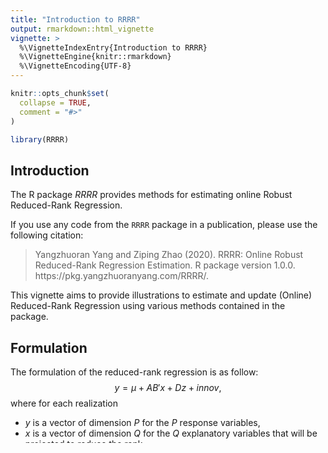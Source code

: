 ```yaml
---
title: "Introduction to RRRR"
output: rmarkdown::html_vignette
vignette: >
  %\VignetteIndexEntry{Introduction to RRRR}
  %\VignetteEngine{knitr::rmarkdown}
  %\VignetteEncoding{UTF-8}
---
```


```r
knitr::opts_chunk$set(
  collapse = TRUE,
  comment = "#>"
)
```

```r
library(RRRR)
```

## Introduction

The R package *RRRR* provides methods for estimating online Robust Reduced-Rank Regression.

If you use any code from the `RRRR` package in a publication, please use the following citation: 

>  Yangzhuoran Yang and Ziping Zhao (2020). RRRR: Online Robust   Reduced-Rank Regression Estimation. R package version 1.0.0. https://pkg.yangzhuoranyang.com/RRRR/.

This vignette aims to provide illustrations to estimate and update (Online) Reduced-Rank Regression using various methods contained in the package.

## Formulation

The formulation of the reduced-rank regression is as follow:
$$y = \mu +AB'  x + D z+innov,$$
where for each realization 

* $y$ is a vector of dimension $P$ for the $P$ response variables,
* $x$ is a vector of dimension $Q$ for the $Q$ explanatory variables that will be projected to reduce the rank,
* $z$ is a vector of dimension $R$ for the $R$ explanatory variables that will not be projected,
* $\mu$ is the constant vector of dimension $P$,
* $innov$ is the innovation vector of dimension $P$,
* $D$ is a coefficient matrix for $z$ with dimension $P*R$,
* $A$ is the so called exposure matrix with dimension $P*r$, and
* $B$ is the so called factor matrix with dimension $Q*r$.

The matrix resulted from $AB'$ will be a reduced rank coefficient matrix with rank of $r$.
The function estimates parameters $\mu$, $A$, $B$, $D$, and $Sigma$, the covariance matrix of
the innovation's distribution.

## Simulation

To simulate example data that can be used to estimate reduced-rank regression, use function `RRR_sim`.

```r
data <- RRR_sim()
data
```

A number of parameters can be specified. See `?RRR_sim`. The default arguments are set in such a way that the matrix resulted from $AB'$ will be a reduced rank coefficient matrix with rank of $r$. 

```r
str(data)
```

The returned list of `RRR_sim` contains the input specifications and the data points $y$, $x$ and $z$.

## Reduced-Rank Regression using Gaussian MLE : `RRR`

The Gaussian Maximum Likelihood Estimation method is described in Johansen, S. ([1991](#ref)). This method is not robust in the sense that it assumes a Gaussian distribution for the innovations which does not take into account the heavy-tailedness of the true distribution and outliers. 

```r
res_gmle <- RRR(y=data$y, x=data$x, z = data$z)
res_gmle
```

The matrix $z$ and the constant $\mu$ term are optional.

```r
res_gmle <- RRR(y=data$y, x=data$x, z=data$z, mu = FALSE)
res_gmle <- RRR(y=data$y, x=data$x, z=NULL, mu = TRUE)
res_gmle <- RRR(y=data$y, x=data$x, z=NULL, mu = FALSE)
```





## Robust Reduced-Rank Regression using Cauchy distribution and Majorisation-Minimisation: `RRRR`

The Majorisation-Minimisation estimation method is partly described in Zhao, Z., & Palomar, D. P. ([2017](#ref)). This method is robust in the sense that it assumes a heavy-tailed Cauchy distribution for the innovations. 
As before the matrix $z$ and the constant term $\mu$ are optional.

```r
res_mm <- RRRR(y=data$y, x=data$x, z = data$z, 
               itr = 100, 
               earlystop = 1e-4)
res_mm
```

Additional arguments that are worth noticing are `itr`, which control the maximum number of iteration, and `earlystop`, which is the criteria to stop the algorithm early. The algorithm will stop if the improvement on objective value is small than 
`earlystop` $\times\ objective\_from\_last\_iteration$. 

This method is an iterative optimization algorithm so we can use the inbuilt `plot.RRRR` method to see the convergence plot of the algorithm.

```r
plot(res_mm, aes_x = "iteration", xlog10 = TRUE)
```

Argument `aes_x` can set the x axis to be the number of iteration or the run time. Argument `xlog10` can indicate whether the scale of x axis is log 10 transformed.




## Online Robust Reduced-Rank Regression: `ORRRR`

The description of the generic Stochastic Successive Upper-bound Minimisation method and the Sample Average Approximation can be found in Razaviyayn, M., Sanjabi, M., & Luo, Z. Q. ([2016](#ref)).

There are two major estimation methods supported:

* SMM: Stochastic Majorisation-Minimisation
* SAA: Sample Average Approximation

The algorithm is online in the sense that the data is continuously incorporated and the algorithm can update the parameters accordingly. As before the matrix $z$ and the constant term $\mu$ are optional.

At each iteration of SAA, a new realisation of the parameters is achieved by solving the minimisation problem of the sample average of the desired objective function using the data currently incorporated. This can be computationally expensive when the objective function is highly nonconvex. The SMM method overcomes this difficulty by replacing the objective function by a well-chosen majorising surrogate function which can be much easier to optimise.

### SMM: Stochastic Majorisation-Minimisation

By default the function `ORRRR` uses SMM.

```r
res_smm <- ORRRR(y=data$y, x=data$x, z=data$z, 
                 initial_size = 100, addon = 10)
res_smm
```
The simulated data set is of size 1000. In the above command, in the first iteration 100 realisations are used in the estimation with 10 more data points in each of the following iteration. 
Because of the increasing data size, the estimation will be slower the longer the algorithm run. Therefore, the estimated time left in the progress bar is not very accurate in this sense.

The output from `ORRRR` can also plotted using `plot.RRRR`.

```r
plot(res_smm)
```


### SAA: Sample Average Approximation

When using SAA, there are two sub solver supported in each iteration.

* optim: the `optim` function from the `stats` package, and
* MM: Majorisation-Minimisation method with ten subiterations by default.

```r
res_saa_optim <- ORRRR(y=data$y, x=data$x, z=data$z,
                       method = "SAA", SAAmethod = "optim")
res_saa_mm <- ORRRR(y=data$y, x=data$x, z=data$z,
                       method = "SAA", SAAmethod = "MM")
```

`optim` is a general purpose solver which means it will be quite slow for this specific problem, especially when the number of parameters is large.
Embedding majorisation-minimisation into subiteration of SAA is more like a heuristic without solid theory backing up its efficiency.
Due to the time constraint we do not show the estimated result here.




## Truly online: `update.RRRR`

With the result from `ORRRR`, user can still update it with newly achieved data using function `update`. Note the result from `RRRR` can also be updated where it simply takes the result from `RRRR` as the starting point in online estimation.

```r
newdata <- RRR_sim()
res2_smm <- update(res_smm, newy=newdata$y, newx=newdata$x, newz=newdata$z)
res2_smm
```

Without other arguments specified, `update` will just take the original specification in the model. If it applies to output of `RRRR`, then the default would be the default arguments in `ORRRR`, i.e., with `method` set to "SMM" and `addon` set to 10.



## References {#ref}

[Johansen, S{\o}ren. 1991. “Estimation and Hypothesis Testing of Cointegration Vectors in Gaussian Vector Autoregressive Models.” Econometrica: Journal of the Econometric Society 59 (6): 1551.](https://www.jstor.org/stable/2938278?origin=crossref)

[Z. Zhao and D. P. Palomar, "Robust maximum likelihood estimation of sparse vector error correction model," in2017 IEEE Global Conferenceon Signal and Information Processing (GlobalSIP), pp. 913–917,IEEE, 2017.](https://ieeexplore.ieee.org/abstract/document/8309093/)

[Razaviyayn, Meisam, Maziar Sanjabi, and Zhi Quan Luo. 2016. “A Stochastic Successive Minimization Method for Nonsmooth Nonconvex Optimization with Applications to Transceiver Design in Wireless Communication Networks.” Mathematical Programming. A Publication of the Mathematical Programming Society 157 (2): 515–45.](http://link.springer.com/10.1007/s10107-016-1021-7)

## License

This package is free and open source software, licensed under GPL-3
